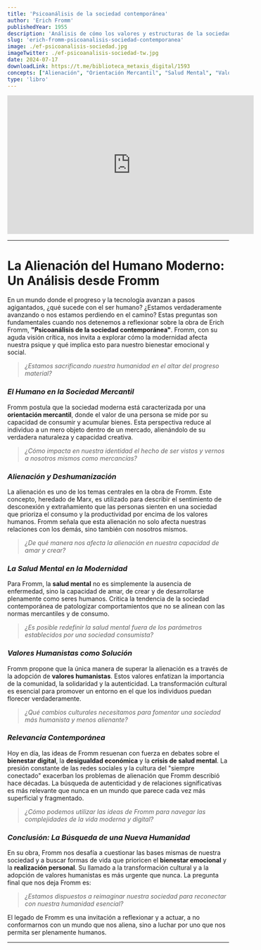 ```yaml
---
title: 'Psicoanálisis de la sociedad contemporánea'
author: 'Erich Fromm'
publishedYear: 1955
description: 'Análisis de cómo los valores y estructuras de la sociedad moderna afectan la salud mental y el bienestar, destacando la alienación y deshumanización en un contexto consumista y mercantil. Una crítica profunda y relevante para entender la modernidad.'
slug: 'erich-fromm-psicoanalisis-sociedad-contemporanea'
image: ./ef-psicoanalisis-sociedad.jpg
imageTwitter: ./ef-psicoanalisis-sociedad-tw.jpg
date: 2024-07-17
downloadLink: https://t.me/biblioteca_metaxis_digital/1593
concepts: ["Alienación", "Orientación Mercantil", "Salud Mental", "Valores Humanistas", "Autenticidad", "Erich Fromm"]
type: 'libro'
---
```


<iframe width="560" height="315" src="https://www.youtube.com/embed/7_C_gU6YLSs?si=Dyhc_1ZEGQvtpEch" title="YouTube video player" frameborder="0" allow="accelerometer; autoplay; clipboard-write; encrypted-media; gyroscope; picture-in-picture; web-share" referrerpolicy="strict-origin-when-cross-origin" allowfullscreen></iframe>

---

# La Alienación del Humano Moderno: Un Análisis desde Fromm

En un mundo donde el progreso y la tecnología avanzan a pasos agigantados, ¿qué sucede con el ser humano? ¿Estamos verdaderamente avanzando o nos estamos perdiendo en el camino? Estas preguntas son fundamentales cuando nos detenemos a reflexionar sobre la obra de Erich Fromm, **"Psicoanálisis de la sociedad contemporánea"**. Fromm, con su aguda visión crítica, nos invita a explorar cómo la modernidad afecta nuestra psique y qué implica esto para nuestro bienestar emocional y social. 

> _¿Estamos sacrificando nuestra humanidad en el altar del progreso material?_

### _El Humano en la Sociedad Mercantil_

Fromm postula que la sociedad moderna está caracterizada por una **orientación mercantil**, donde el valor de una persona se mide por su capacidad de consumir y acumular bienes. Esta perspectiva reduce al individuo a un mero objeto dentro de un mercado, alienándolo de su verdadera naturaleza y capacidad creativa. 

> _¿Cómo impacta en nuestra identidad el hecho de ser vistos y vernos a nosotros mismos como mercancías?_

### _Alienación y Deshumanización_

La alienación es uno de los temas centrales en la obra de Fromm. Este concepto, heredado de Marx, es utilizado para describir el sentimiento de desconexión y extrañamiento que las personas sienten en una sociedad que prioriza el consumo y la productividad por encima de los valores humanos. Fromm señala que esta alienación no solo afecta nuestras relaciones con los demás, sino también con nosotros mismos.

> _¿De qué manera nos afecta la alienación en nuestra capacidad de amar y crear?_

### _La Salud Mental en la Modernidad_

Para Fromm, la **salud mental** no es simplemente la ausencia de enfermedad, sino la capacidad de amar, de crear y de desarrollarse plenamente como seres humanos. Critica la tendencia de la sociedad contemporánea de patologizar comportamientos que no se alinean con las normas mercantiles y de consumo.

> _¿Es posible redefinir la salud mental fuera de los parámetros establecidos por una sociedad consumista?_

### _Valores Humanistas como Solución_

Fromm propone que la única manera de superar la alienación es a través de la adopción de **valores humanistas**. Estos valores enfatizan la importancia de la comunidad, la solidaridad y la autenticidad. La transformación cultural es esencial para promover un entorno en el que los individuos puedan florecer verdaderamente.

> _¿Qué cambios culturales necesitamos para fomentar una sociedad más humanista y menos alienante?_

### _Relevancia Contemporánea_

Hoy en día, las ideas de Fromm resuenan con fuerza en debates sobre el **bienestar digital**, la **desigualdad económica** y la **crisis de salud mental**. La presión constante de las redes sociales y la cultura del "siempre conectado" exacerban los problemas de alienación que Fromm describió hace décadas. La búsqueda de autenticidad y de relaciones significativas es más relevante que nunca en un mundo que parece cada vez más superficial y fragmentado.

> _¿Cómo podemos utilizar las ideas de Fromm para navegar las complejidades de la vida moderna y digital?_

### _Conclusión: La Búsqueda de una Nueva Humanidad_

En su obra, Fromm nos desafía a cuestionar las bases mismas de nuestra sociedad y a buscar formas de vida que prioricen el **bienestar emocional** y la **realización personal**. Su llamado a la transformación cultural y a la adopción de valores humanistas es más urgente que nunca. La pregunta final que nos deja Fromm es:

> _¿Estamos dispuestos a reimaginar nuestra sociedad para reconectar con nuestra humanidad esencial?_

El legado de Fromm es una invitación a reflexionar y a actuar, a no conformarnos con un mundo que nos aliena, sino a luchar por uno que nos permita ser plenamente humanos.

---
